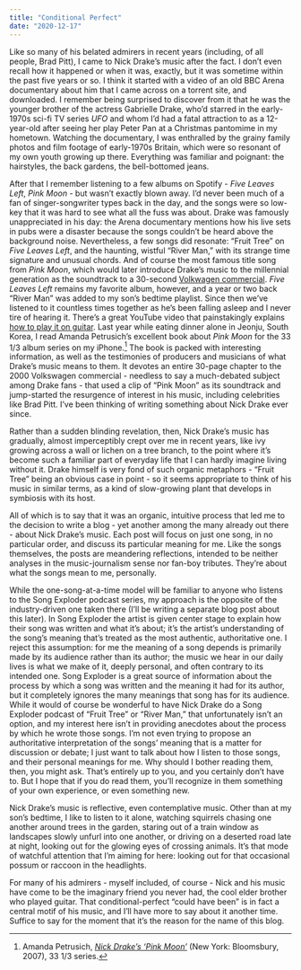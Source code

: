 ```yaml
---
title: "Conditional Perfect"
date: "2020-12-17"
---
```

Like so many of his belated admirers in recent years (including, of all people, Brad Pitt), I came to Nick Drake's music after the fact. I don't even recall how it happened or when it was, exactly, but it was sometime within the past five years or so. I think it started with a video of an old BBC Arena documentary about him that I came across on a torrent site, and downloaded. I remember being surprised to discover from it that he was the younger brother of the actress Gabrielle Drake, who'd starred in the early-1970s sci-fi TV series *UFO* and whom I'd had a fatal attraction to as a 12-year-old after seeing her play Peter Pan at a Christmas pantomime in my hometown. Watching the documentary, I was enthralled by the grainy family photos and film footage of early-1970s Britain, which were so resonant of my own youth growing up there. Everything was familiar and poignant: the hairstyles, the back gardens, the bell-bottomed jeans.

After that I remember listening to a few albums on Spotify - *Five Leaves Left*, *Pink Moon* - but wasn't exactly blown away. I'd never been much of a fan of singer-songwriter types back in the day, and the songs were so low-key that it was hard to see what all the fuss was about. Drake was famously unappreciated in his day: the Arena documentary mentions how his live sets in pubs were a disaster because the songs couldn't be heard above the background noise. Nevertheless, a few songs did resonate: "Fruit Tree" on *Five Leaves Left*, and the haunting, wistful "River Man," with its strange time signature and unusual chords. And of course the most famous title song from *Pink Moon*, which would later introduce Drake's music to the millennial  generation as the soundtrack to a 30-second [Volkwagen commercial](https://www.youtube.com/watch?v=SUg_g67DdbA). *Five Leaves Left* remains my favorite album, however, and a year or two back "River Man" was added to my son's bedtime playlist. Since then we've listened to it  countless times together as he's been falling asleep and I never tire of hearing it. There's a great YouTube video that painstakingly explains [how to play it on guitar](https://www.youtube.com/watch?v=JUux4Uqqog8).  Last year while eating dinner alone in Jeonju, South Korea, I read Amanda Petrusich's excellent book about *Pink Moon* for the 33 1/3 album series on my iPhone.[^1] The book is packed with interesting information, as well as the testimonies of producers and musicians of what Drake's music means to them. It devotes an entire 30-page chapter to the 2000 Volkswagen commercial - needless to say a much-debated subject among Drake fans - that used a clip of "Pink Moon" as its soundtrack and jump-started the resurgence of interest in his music, including celebrities like Brad Pitt. I've been thinking of writing something about Nick Drake ever since.

Rather than a sudden blinding revelation, then, Nick Drake's music has gradually, almost imperceptibly crept over me in recent years, like ivy growing across a wall or lichen on a tree branch, to the point where it's become such a familiar part of everyday life that I can hardly imagine living without it. Drake himself is very fond of such organic metaphors - "Fruit Tree" being an obvious case in point - so it seems appropriate to think of his music in similar terms, as a kind of slow-growing plant that develops in symbiosis with its host.

All of which is to say that it was an organic, intuitive process that led me to the decision to write a blog - yet another among the many already  out there - about Nick Drake's music. Each post will focus on just one song, in no particular order, and discuss its particular meaning for me. Like the songs themselves, the posts are meandering reflections, intended to be neither analyses in the music-journalism sense nor fan-boy tributes. They're about what the songs mean to me, personally. 

While the one-song-at-a-time model will be familiar to anyone who listens to the Song Exploder podcast series, my approach is the opposite of the industry-driven one taken there (I'll be writing a separate blog post about this later). In Song Exploder the artist is given center stage to explain how their song was written and what it's about; it's the artist's understanding of the song's  meaning that's treated as the most authentic, authoritative one. I reject this assumption: for me the meaning of a song depends is primarily made by its audience rather than its author; the music we hear in our daily lives is what we make of it, deeply personal, and often contrary to its intended one. Song Exploder is a great source of information about the process by which a song was written and the meaning it had for its author, but it completely ignores the many meanings that song has for its audience. While it would of course be wonderful to have Nick Drake do a Song Exploder podcast of "Fruit Tree" or "River Man," that unfortunately isn't an option, and my interest here isn't in providing anecdotes about the process by which he wrote those songs. I'm not even trying to propose an authoritative interpretation of the songs' meaning that is a matter for discussion or debate; I just want to talk about how I listen to those songs, and their personal meanings for me. Why should I bother reading them, then, you might ask. That's entirely up to you, and you certainly don't have to. But I hope that if you do read them, you'll recognize in them something of your own experience, or even something new.

Nick Drake's music is reflective, even contemplative music. Other than at my son's bedtime, I like to listen to it alone, watching squirrels chasing one another around trees in the garden, staring out of a train window as landscapes slowly unfurl into one another, or driving on a deserted road late at night, looking out for the glowing eyes of crossing animals. It's that mode of watchful attention that I'm aiming for here: looking out for that occasional possum or raccoon in the headlights.

For many of his admirers - myself included, of course - Nick and his music have come to be the imaginary friend you never had, the cool elder brother who played guitar. That conditional-perfect "could have been" is in fact a central motif of his music, and I'll have more to say about it another time. Suffice to say for the moment that it's the reason for the name of this blog.

[^1]: Amanda Petrusich, [*Nick Drake’s ‘Pink Moon’*](https://www.bloomsbury.com/us/nick-drakes-pink-moon-9780826427908/) (New York: Bloomsbury, 2007), 33 1/3 series.








